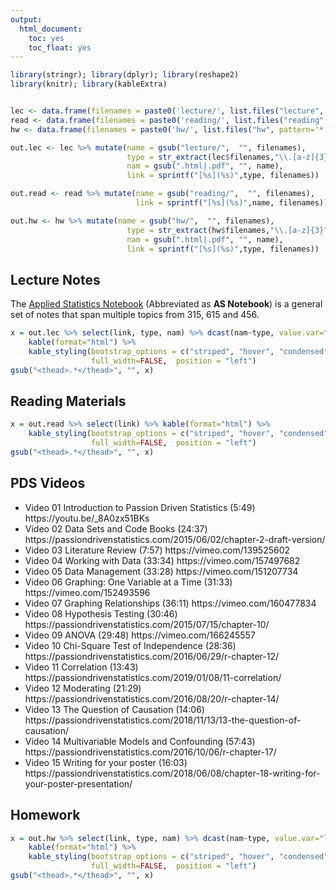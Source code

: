 ```yaml
---
output:
  html_document:
    toc: yes
    toc_float: yes
---
```


```r
library(stringr); library(dplyr); library(reshape2)
library(knitr); library(kableExtra)


lec <- data.frame(filenames = paste0('lecture/', list.files("lecture", pattern='*.pdf|*.html')))
read <- data.frame(filenames = paste0('reading/', list.files("reading", pattern='*.pdf|*.html')))
hw <- data.frame(filenames = paste0('hw/', list.files("hw", pattern='*.pdf|*.html')))

out.lec <- lec %>% mutate(name = gsub("lecture/",  "", filenames), 
                          type = str_extract(lec$filenames,"\\.[a-z]{3}"),
                          nam = gsub(".html|.pdf", "", name), 
                          link = sprintf("[%s](%s)",type, filenames))

out.read <- read %>% mutate(name = gsub("reading/",  "", filenames), 
                            link = sprintf("[%s](%s)",name, filenames))

out.hw <- hw %>% mutate(name = gsub("hw/",  "", filenames), 
                          type = str_extract(hw$filenames,"\\.[a-z]{3}"),
                          nam = gsub(".html|.pdf", "", name), 
                          link = sprintf("[%s](%s)",type, filenames))
```

## Lecture Notes
The [Applied Statistics Notebook](https://norcalbiostat.github.io/AppliedStatistics_notes/index.html) (Abbreviated as **AS Notebook**) is a general set of notes that span multiple topics from 315, 615 and 456.  

```r
x = out.lec %>% select(link, type, nam) %>% dcast(nam~type, value.var="link") %>% 
    kable(format="html") %>%
    kable_styling(bootstrap_options = c("striped", "hover", "condensed", "responsive", "bordered"), 
                  full_width=FALSE,  position = "left")
gsub("<thead>.*</thead>", "", x)
```

## Reading Materials
```r
x = out.read %>% select(link) %>% kable(format="html") %>%
    kable_styling(bootstrap_options = c("striped", "hover", "condensed", "responsive" ,"bordered"), 
                  full_width=FALSE,  position = "left")
gsub("<thead>.*</thead>", "", x)
```

## PDS Videos

* Video 01 Introduction to Passion Driven Statistics (5:49) https://youtu.be/_8A0zx51BKs
* Video 02 Data Sets and Code Books (24:37) https://passiondrivenstatistics.com/2015/06/02/chapter-2-draft-version/
* Video 03 Literature Review (7:57) https://vimeo.com/139525602
* Video 04 Working with Data (33:34) https://vimeo.com/157497682
* Video 05 Data Management (33:28) https://vimeo.com/151207734
* Video 06 Graphing: One Variable at a Time (31:33) https://vimeo.com/152493596
* Video 07 Graphing Relationships (36:11) https://vimeo.com/160477834 
* Video 08 Hypothesis Testing (30:46) https://passiondrivenstatistics.com/2015/07/15/chapter-10/ 
* Video 09 ANOVA (29:48) https://vimeo.com/166245557
* Video 10 Chi-Square Test of Independence (28:36) https://passiondrivenstatistics.com/2016/06/29/r-chapter-12/
* Video 11 Correlation (13:43) https://passiondrivenstatistics.com/2019/01/08/11-correlation/  
* Video 12 Moderating (21:29) https://passiondrivenstatistics.com/2016/08/20/r-chapter-14/
* Video 13 The Question of Causation (14:06) https://passiondrivenstatistics.com/2018/11/13/13-the-question-of-causation/
* Video 14 Multivariable Models and Confounding (57:43) https://passiondrivenstatistics.com/2016/10/06/r-chapter-17/ 
* Video 15 Writing for your poster (16:03) https://passiondrivenstatistics.com/2018/06/08/chapter-18-writing-for-your-poster-presentation/




## Homework

```r
x = out.hw %>% select(link, type, nam) %>% dcast(nam~type, value.var="link") %>% 
    kable(format="html") %>%
    kable_styling(bootstrap_options = c("striped", "hover", "condensed", "responsive" ,"bordered"), 
                  full_width=FALSE,  position = "left")
gsub("<thead>.*</thead>", "", x)
```



